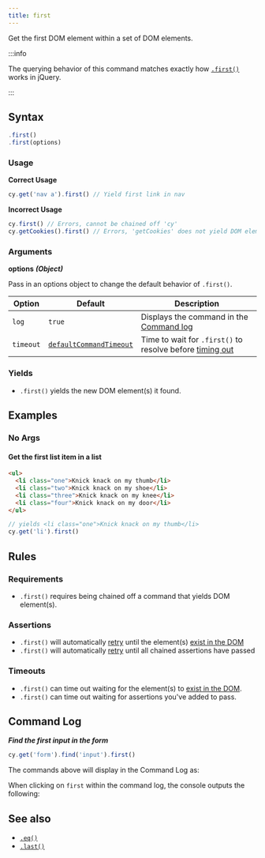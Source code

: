 ```yaml
---
title: first
---
```


Get the first DOM element within a set of DOM elements.

:::info

The querying behavior of this command matches exactly how
[`.first()`](http://api.jquery.com/first) works in jQuery.

:::

## Syntax

```javascript
.first()
.first(options)
```

### Usage

**<Icon name="check-circle" color="green"></Icon> Correct Usage**

```javascript
cy.get('nav a').first() // Yield first link in nav
```

**<Icon name="exclamation-triangle" color="red"></Icon> Incorrect Usage**

```javascript
cy.first() // Errors, cannot be chained off 'cy'
cy.getCookies().first() // Errors, 'getCookies' does not yield DOM element
```

### Arguments

**<Icon name="angle-right"></Icon> options** **_(Object)_**

Pass in an options object to change the default behavior of `.first()`.

| Option    | Default                                                              | Description                                                                              |
| --------- | -------------------------------------------------------------------- | ---------------------------------------------------------------------------------------- |
| `log`     | `true`                                                               | Displays the command in the [Command log](/guides/core-concepts/cypress-app#Command-Log) |
| `timeout` | [`defaultCommandTimeout`](/guides/references/configuration#Timeouts) | Time to wait for `.first()` to resolve before [timing out](#Timeouts)                    |

### Yields [<Icon name="question-circle"/>](/guides/core-concepts/introduction-to-cypress#Subject-Management)

- `.first()` yields the new DOM element(s) it found.

## Examples

### No Args

#### Get the first list item in a list

```html
<ul>
  <li class="one">Knick knack on my thumb</li>
  <li class="two">Knick knack on my shoe</li>
  <li class="three">Knick knack on my knee</li>
  <li class="four">Knick knack on my door</li>
</ul>
```

```javascript
// yields <li class="one">Knick knack on my thumb</li>
cy.get('li').first()
```

## Rules

### Requirements [<Icon name="question-circle"/>](/guides/core-concepts/introduction-to-cypress#Chains-of-Commands)

- `.first()` requires being chained off a command that yields DOM
element(s).

### Assertions [<Icon name="question-circle"/>](/guides/core-concepts/introduction-to-cypress#Assertions)

- `.first()` will automatically
[retry](/guides/core-concepts/retry-ability) until the element(s)
[exist in the DOM](/guides/core-concepts/introduction-to-cypress#Default-Assertions)</li><li>`.first()`
will automatically [retry](/guides/core-concepts/retry-ability) until all
chained assertions have passed

### Timeouts [<Icon name="question-circle"/>](/guides/core-concepts/introduction-to-cypress#Timeouts)

- `.first()` can time out waiting for the element(s) to
[exist in the DOM](/guides/core-concepts/introduction-to-cypress#Default-Assertions).</li><li>`.first()`
can time out waiting for assertions you've added to pass.

## Command Log

**_Find the first input in the form_**

```javascript
cy.get('form').find('input').first()
```

The commands above will display in the Command Log as:

<DocsImage src="/img/api/first/get-the-first-in-list-of-elements.png" alt="Command Log first" ></DocsImage>

When clicking on `first` within the command log, the console outputs the
following:

<DocsImage src="/img/api/first/console-log-the-first-element.png" alt="console.log first" ></DocsImage>

## See also

- [`.eq()`](/api/commands/eq)
- [`.last()`](/api/commands/last)
